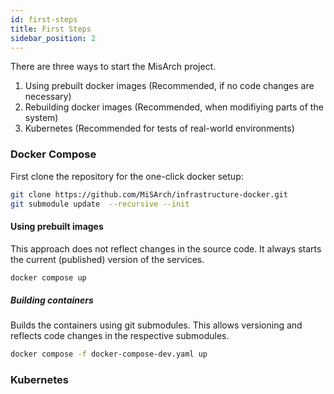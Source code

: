 ```yaml
---
id: first-steps
title: First Steps
sidebar_position: 2
---
```


There are three ways to start the MisArch project.

1. Using prebuilt docker images (Recommended, if no code changes are necessary)
2. Rebuilding docker images (Recommended, when modifiying parts of the system)
3. Kubernetes (Recommended for tests of real-world environments)

### Docker Compose

First clone the repository for the one-click docker setup:

```sh
git clone https://github.com/MiSArch/infrastructure-docker.git
git submodule update  --recursive --init
```

#### Using prebuilt images

This approach does not reflect changes in the source code. It always starts the current (published) version of the services.

```sh
docker compose up
```

##### Building containers

Builds the containers using git submodules. This allows versioning and reflects code changes in the respective submodules.

```sh
docker compose -f docker-compose-dev.yaml up
```

### Kubernetes
